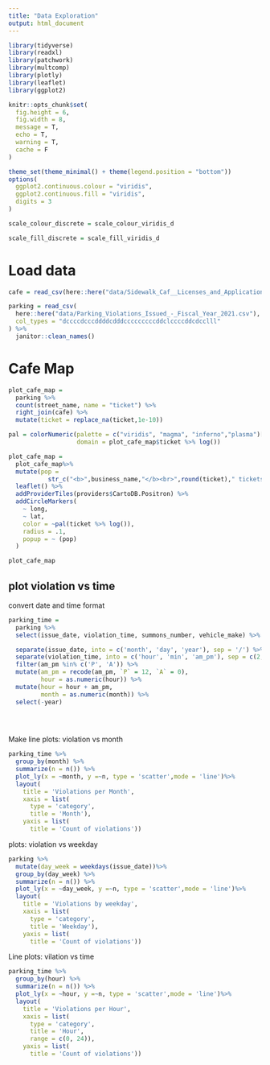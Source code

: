 ```yaml
---
title: "Data Exploration"
output: html_document
---
```


```r
library(tidyverse)
library(readxl)
library(patchwork)
library(multcomp)
library(plotly)
library(leaflet)
library(ggplot2)

knitr::opts_chunk$set(
  fig.height = 6,
  fig.width = 8,
  message = T,
  echo = T,
  warning = T,
  cache = F
)

theme_set(theme_minimal() + theme(legend.position = "bottom"))
options(
  ggplot2.continuous.colour = "viridis",
  ggplot2.continuous.fill = "viridis",
  digits = 3
)

scale_colour_discrete = scale_colour_viridis_d

scale_fill_discrete = scale_fill_viridis_d

```

# Load data
```r
cafe = read_csv(here::here("data/Sidewalk_Caf__Licenses_and_Applications_clean.csv"))

parking = read_csv(
  here::here("data/Parking_Violations_Issued_-_Fiscal_Year_2021.csv"),
  col_types = "dccccdcccddddcdddcccccccccddclccccddcdcclll"
) %>% 
  janitor::clean_names()
```



# Cafe Map
```r
plot_cafe_map =
  parking %>%
  count(street_name, name = "ticket") %>%
  right_join(cafe) %>%
  mutate(ticket = replace_na(ticket,1e-10))

pal = colorNumeric(palette = c("viridis", "magma", "inferno","plasma")[[4]],
                   domain = plot_cafe_map$ticket %>% log())

plot_cafe_map =
  plot_cafe_map%>%
  mutate(pop =
           str_c("<b>",business_name,"</b><br>",round(ticket)," tickets")) %>% 
  leaflet() %>%
  addProviderTiles(providers$CartoDB.Positron) %>%
  addCircleMarkers(
    ~ long,
    ~ lat,
    color = ~pal(ticket %>% log()),
    radius = .1,
    popup = ~ (pop)
  )

plot_cafe_map
```

## plot violation vs time

convert date and time format

```r
parking_time = 
  parking %>% 
  select(issue_date, violation_time, summons_number, vehicle_make) %>% 

  separate(issue_date, into = c('month', 'day', 'year'), sep = '/') %>% 
  separate(violation_time, into = c('hour', 'min', 'am_pm'), sep = c(2,4)) %>% 
  filter(am_pm %in% c('P', 'A')) %>% 
  mutate(am_pm = recode(am_pm, `P` = 12, `A` = 0),
         hour = as.numeric(hour)) %>% 
  mutate(hour = hour + am_pm,
         month = as.numeric(month)) %>% 
  select(-year) 
  

    
```

Make line plots: violation vs month

```r
parking_time %>% 
  group_by(month) %>% 
  summarize(n = n()) %>%
  plot_ly(x = ~month, y =~n, type = 'scatter',mode = 'line')%>%
  layout(
    title = 'Violations per Month',
    xaxis = list(
      type = 'category',
      title = 'Month'),
    yaxis = list(
      title = 'Count of violations'))
```

plots: violation vs weekday
```r
parking %>% 
  mutate(day_week = weekdays(issue_date))%>%
  group_by(day_week) %>% 
  summarize(n = n()) %>%
  plot_ly(x = ~day_week, y =~n, type = 'scatter',mode = 'line')%>%
  layout(
    title = 'Violations by weekday',
    xaxis = list(
      type = 'category',
      title = 'Weekday'),
    yaxis = list(
      title = 'Count of violations'))
```


Line plots: vilation vs time
```r
parking_time %>% 
  group_by(hour) %>% 
  summarize(n = n()) %>%
  plot_ly(x = ~hour, y =~n, type = 'scatter',mode = 'line')%>%
  layout(
    title = 'Violations per Hour',
    xaxis = list(
      type = 'category',
      title = 'Hour',
      range = c(0, 24)),
    yaxis = list(
      title = 'Count of violations'))
```






